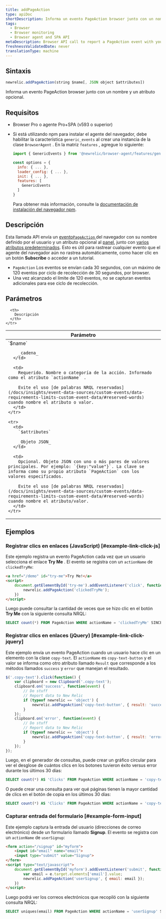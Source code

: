 ```yaml
---
title: addPageAction
type: apiDoc
shortDescription: Informa un evento PageAction browser junto con un nombre y un atributo opcional.
tags:
  - Browser
  - Browser monitoring
  - Browser agent and SPA API
metaDescription: Browser API call to report a PageAction event with your user-defined name and attributes to New Relic Dashboards.
freshnessValidatedDate: never
translationType: machine
---
```


## Sintaxis

```js
newrelic.addPageAction(string $name[, JSON object $attributes])
```

Informa un evento PageAction browser junto con un nombre y un atributo opcional.

## Requisitos

* Browser Pro o agente Pro+SPA (v593 o superior)

* Si está utilizando npm para instalar el agente del navegador, debe habilitar la característica `generic_events` al crear una instancia de la clase `BrowserAgent` . En la matriz `features` , agregue lo siguiente:

  ```js
  import { GenericEvents } from '@newrelic/browser-agent/features/generic_events';

  const options = {
    info: { ... },
    loader_config: { ... },
    init: { ... },
    features: [
      GenericEvents
    ]
  }
  ```

  Para obtener más información, consulte la [documentación de instalación del navegador npm](https://www.npmjs.com/package/@newrelic/browser-agent#new-relic-browser-agent).

## Descripción

Esta llamada API envía un [evento`PageAction` ](/docs/insights/explore-data/custom-events/insert-browser-custom-events-attributes-insights-javascript-api)del navegador con su nombre definido por el usuario y un atributo opcional al [panel](/docs/query-your-data/explore-query-data/dashboards/introduction-new-relic-one-dashboards), junto con [varios atributos predeterminados](/attribute-dictionary/?event=PageAction). Esto es útil para rastrear cualquier evento que el agente del navegador aún no rastrea automáticamente, como hacer clic en un botón <DNT>**Subscribe**</DNT> o acceder a un tutorial.

* `PageAction` Los eventos se envían cada 30 segundos, con un máximo de 120 eventos por ciclo de recolección de 30 segundos, por browser.
* Una vez alcanzado el límite de 120 eventos, no se capturan eventos adicionales para ese ciclo de recolección.

## Parámetros

<table>
  <thead>
    <tr>
      <th width="25%">
        Parámetro
      </th>

      <th>
        Descripción
      </th>
    </tr>
  </thead>

  <tbody>
    <tr>
      <td>
        `$name`

        _cadena_
      </td>

      <td>
        Requerido. Nombre o categoría de la acción. Informado como el atributo `actionName` .

        Evite el uso [de palabras NRQL reservadas](/docs/insights/event-data-sources/custom-events/data-requirements-limits-custom-event-data/#reserved-words) cuando nombre el atributo o valor.
      </td>
    </tr>

    <tr>
      <td>
        `$attributes`

        _Objeto JSON_
      </td>

      <td>
        Opcional. Objeto JSON con uno o más pares de valores principales. Por ejemplo: `{key:"value"}`. La clave se informa como su propio atributo `PageAction` con los valores especificados.

        Evite el uso [de palabras NRQL reservadas](/docs/insights/event-data-sources/custom-events/data-requirements-limits-custom-event-data/#reserved-words) cuando nombre el atributo/valor.
      </td>
    </tr>
  </tbody>
</table>

## Ejemplos

### Registrar clics en enlaces (JavaScript) [#example-link-click-js]

Este ejemplo registra un evento PageAction cada vez que un usuario selecciona el enlace <DNT>**Try Me**</DNT> . El evento se registra con un `actionName` de `clickedTryMe`:

```html
<a href="/demo" id="try-me">Try Me!</a>
<script>
    document.getElementById('try-me').addEventListener('click', function(e) {
        newrelic.addPageAction('clickedTryMe');
    })
</script>
```

Luego puede consultar la cantidad de veces que se hizo clic en el botón <DNT>**Try Me**</DNT> con la siguiente consulta NRQL:

```sql
SELECT count(*) FROM PageAction WHERE actionName = 'clickedTryMe' SINCE 1 hour ago
```

### Registrar clics en enlaces (jQuery) [#example-link-click-jquery]

Este ejemplo envía un evento PageAction cuando un usuario hace clic en un elemento con la clase `copy-text`. El `actionName` es `copy-text-button` y el valor se informa como otro atributo llamado `Result` que corresponde a los métodos llamados `success` y `error` que manejan el resultado.

```js
$('.copy-text').click(function() {
    var clipboard = new Clipboard('.copy-text');
    clipboard.on('success', function(event) {
        // Do stuff
        // Report data to New Relic
        if (typeof newrelic == 'object') {
            newrelic.addPageAction('copy-text-button', { result: 'success' });
        }
    });
    clipboard.on('error', function(event) {
        // Do stuff
        // Report data to New Relic
        if (typeof newrelic == 'object') {
            newrelic.addPageAction('copy-text-button', { result: 'error' });
        }
    });
});
```

Luego, en el generador de consultas, puede crear un gráfico circular para ver el desglose de cuántos clics en los botones tuvieron éxito versus error durante los últimos 30 días:

```sql
SELECT count(*) AS 'Clicks' FROM PageAction WHERE actionName = 'copy-text-button' FACET result SINCE 30 days ago
```

O puede crear una consulta para ver qué páginas tienen la mayor cantidad de clics en el botón de copia en los últimos 30 días:

```sql
SELECT count(*) AS 'Clicks' FROM PageAction WHERE actionName = 'copy-text-button' FACET currentUrl SINCE 30 days ago
```

### Capturar entrada del formulario [#example-form-input]

Este ejemplo captura la entrada del usuario (direcciones de correo electrónico) desde un formulario llamado <DNT>**Signup**</DNT>. El evento se registra con un `actionName` de `userSignup`:

```html
<form action="/signup" id="myform">
    <input id="email" name="email">
    <input type="submit" value="Signup">
</form>
<script type="text/javascript">
    document.getElementById('myform').addEventListener('submit', function(e) {
        var email = e.target.elements['email'].value;
        newrelic.addPageAction('userSignup', { email: email });
    })
</script>
```

Luego podrá ver los correos electrónicos que recopiló con la siguiente consulta NRQL:

```sql
SELECT uniques(email) FROM PageAction WHERE actionName = 'userSignup' SINCE 1 hour ago
```
